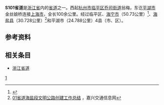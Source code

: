 {{expand|time=2018-10-15PST21:32}}
{{中国省道信息框
|省=浙江
|省道编号=101
|起点=[[杭州市|杭州市]][[临平区|临平区]][[乔司街道|乔司街道]]翁梅
|终点=[[平湖市|平湖市]]金丝娘桥（沪浙省界）
|规划总长度=120.5
}}
'''S101省道'''是[[浙江省|浙江省]]内的[[浙江省道|省道]]之一。西起[[杭州市|杭州市]][[临平区|临平区]][[乔司街道|乔司街道]]翁梅，东讫[[平湖市|平湖市]]金丝娘桥连接[[上海市|上海市]]，全长100余公里。经过临平区、[[海宁市|海宁市]]（50.73公里）<ref>{{Cite web |url=http://www.hnwjm.gov.cn/haining/html/zsxm/jc01.htm |title=海宁市对外招商项目，01省道嘉兴东西大道海宁段和海宁南北大道 |accessdate=2008-12-03 |archive-date=2007-09-03 |archive-url=https://web.archive.org/web/20070903121956/http://www.hnwjm.gov.cn/haining/Html/zsxm/jc01.htm |dead-url=yes }}</ref>、[[海盐县|海盐县]]（30.728公里）<ref>[http://www.jxjtj.gov.cn/portal/html/20060721000007/20070108000005.html 01省道海盐段文明公路创建工作总结] {{Webarchive|url=https://archive.is/20120804064444/http://www.jxjtj.gov.cn/portal/html/20060721000007/20070108000005.html |date=2012-08-04 }}，嘉兴交通信息网</ref>和平湖市（24.788公里）4县（市、区）。

== 参考资料 ==
{{reflist}}
== 相关条目 ==
*[[浙江省道|浙江省道]]

{{浙江省道}}

[[Category:浙江省道|1]]
